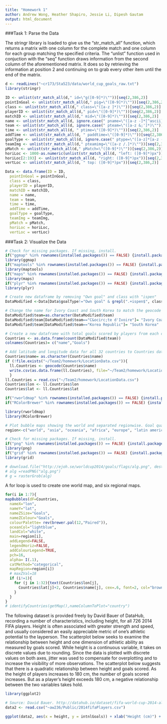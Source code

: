 ```yaml
---
title: "Homework 1"
author: Andrew Wong, Heather Shapiro, Jessie Li, Dipesh Gautam
output: html_document
---
```

###Task 1: Parse the Data

The stringr library is loaded to give us the "str_match_all" function, which returns a matrix with one column for the complete match and one column for each group matching the specified criteria. The "unlist" function used in conjuction with the "seq" function draws information from the second column of the aforementioned matrix. It does so by retrieving the information at position 2 and continuing on to grab every other item until the end of the matrix.
```r
d <- readLines("~cr173/Sta523/data/world_cup_goals_raw.txt")
library(stringr)

ID <- unlist(str_match_all(d," id=\"g([0-9]*)\""))[seq(2,386,2)]
pointInGoal <- unlist(str_match_all(d," pig=\"([0-9]*)\""))[seq(2,386,2)]
class <- unlist(str_match_all(d," class=\"([a-z ]*)\""))[seq(2,386,2)]
playerID <- unlist(str_match_all(d," pid=\"([0-9]*)\""))[seq(2,386,2)]
matchID <- unlist(str_match_all(d," mid=\"([0-9]*)\""))[seq(2,386,2)]
name <- unlist(str_match_all(d, ignore.case(" pname=\"([a-z -]*[^ascii]*[a-z -&;'?]*)\"")))[seq(2,386,2)]
team <- unlist(str_match_all(d, ignore.case(" pteam=\"([a-z &;']*)\"")))[seq(2,386,2)] 
time <- unlist(str_match_all(d, " ptime=\"([0-9]*)\""))[seq(2,386,2)]
addTime <- unlist(str_match_all(d, " paddtime=\"([0-9]*)\""))[seq(2,386,2)]
goalType <- unlist(str_match_all(d, ignore.case(" ptype=\"([a-z]*[a-z -]*)\"")))[seq(2,386,2)]
teamImg <- unlist(str_match_all(d," pteamimg=\"([a-z /.]*)\""))[seq(2,386,2)]
pMatch <- unlist(str_match_all(d," pMatch=\"([0-9]*)\""))[seq(2,386,2)]
horiLoc <- 1000-as.numeric(unlist(str_match_all(d, "left: ([0-9]*)px"))[seq(2,386,2)])
horiLoc[2:193] <- unlist(str_match_all(d, "right: ([0-9]*)px"))[seq(2,384,2)]
vertLoc <- unlist(str_match_all(d, " top: ([0-9]*)px"))[seq(2,386,2)]

Data <- data.frame(ID = ID, 
  pointInGoal = pointInGoal, 
  class = class, 
  playerID = playerID, 
  matchID = matchID, 
  name = name,
  team = team, 
  time = time, 
  addTime = addTime, 
  goalType = goalType, 
  teamImg = teamImg, 
  pMatch = pMatch, 
  horiLoc = horiLoc, 
  vertLoc = vertLoc) 
```
###Task 2: Visualize the Data
```r
# Check for missing packages. If missing, install.
if("ggmap" %in% rownames(installed.packages()) == FALSE) {install.packages("ggmap",  repos="http://cran.rstudio.com/")}
library(ggmap)
if("maptools" %in% rownames(installed.packages()) == FALSE) {install.packages("maptools",  repos="http://cran.rstudio.com/")}
library(maptools)
if("maps" %in% rownames(installed.packages()) == FALSE) {install.packages("maps",  repos="http://cran.rstudio.com/")}
library(maps)
if("plyr" %in% rownames(installed.packages()) == FALSE) {install.packages("plyr",  repos="http://cran.rstudio.com/")}
library(plyr)

# Create new dataframe by removing "Own goal" and class with "ispen"
DataModified <-Data[Data$goalType!="Own goal" & grepl(".+ispen$", class)==FALSE, ]

# Change the name for Ivory Coast and South Korea to match the geocode database
DataModified$team=as.character(DataModified$team)
DataModified$team[DataModified$team=="C&ocirc;te d'Ivoire"]= "Ivory Coast"
DataModified$team[DataModified$team=="Korea Republic"]= "South Korea"

# Create a new dataframe with total goals scored by players from each country
Countries <- as.data.frame(count(DataModified$team))
colnames(Countries)= c("name","Goals")

# Add latitude and longitude data for all 32 countries to Countries data frame
Countries$name= as.character(Countries$name)
if (!file.exists("~/Team2/homework/LocationData.csv")){
  ll.Countries <- geocode(Countries$name)
  write.csv(as.data.frame(ll.Countries), file="~/Team2/homework/LocationData.csv")
  }
ll.Countries = read.csv("~/Team2/homework/LocationData.csv")
Countries$lon <- ll.Countries$lon
Countries$lat <- ll.Countries$lat
```

```r
if("rworldmap" %in% rownames(installed.packages()) == FALSE) {install.packages("rworldmap",  repos="http://cran.rstudio.com/")}
if("RColorBrewer" %in% rownames(installed.packages()) == FALSE) {install.packages("RColorBrewer",  repos="http://cran.rstudio.com/")}
```

```r
library(rworldmap)
library(RColorBrewer)

# Plot bubble maps showing the world and separated regionwise. Goal quantity determines bubble size
region<-c("world", "asia", "oceania", "africa", "europe", "latin america", "north america")

# Check for missing packages. If missing, install.
if("png" %in% rownames(installed.packages()) == FALSE) {install.packages("png",  repos="http://cran.rstudio.com/")}
library(png)
if("grid" %in% rownames(installed.packages()) == FALSE) {install.packages("grid",  repos="http://cran.rstudio.com/")}
library(grid)

# download.file("http://ejoh.se/worldcup2014/goals/flags/alg.png", destfile="alg.png", mode="wb")
# alg =readPNG("alg.png")
# g = rasterGrob(alg)
```

A for loop is used to create one world map, and six regional maps.
```r
for(i in 1:7){
mapBubbles(dF=Countries, 
  nameX="lon", 
  nameY="lat",
  nameZSize="Goals",
  nameZColour="Goals",
  colourPalette= rev(brewer.pal(12,"Paired")),
  oceanCol="lightblue",
  landCol="white",
  main=region[i],
  addLegend=FALSE,
  legendHoriz=FALSE,
  addColourLegend=TRUE,
  pch=16,
  alpha= I(.1),
  catMethod="categorical",
  mapRegion=region[i])      
  # maxZVal=18
  if (i!=1){
    for (j in 1:32){text(Countries$lon[j],
      Countries$lat[j]+2, Countries$name[j], cex=.6, font=2, col="brown1")
    }
  }
}
# identifyCountries(getMap(),nameColumnToPlot="country")

```

The following dataset is provided freely by David Bauer of DataHub, recording a number of characteristics, including height, for all 726 2014 FIFA players. Height is often associated with greater strength and speed, and usually considered an easily appreciable metric of one's athletic potential to the layperson. The scatterplot below seeks to examine the relationship between height and one dimension of athletic ability as measured by goals scored. While height is a continuous variable, it takes on discrete values due to rounding. Since the data is plotted with discrete values on both axes, jitter was used to compensate for overplotting and to increase the visibility of more observations. The scatterplot below suggests that there is a quadratic relationship between height and goals scored. As the height of players increases to 180 cm, the number of goals scored increases. But as a player's height exceeds 180 cm, a negative relationship between the two variables takes hold.

```r
library(ggplot2)

# Source: David Bauer. http://datahub.io/dataset/fifa-world-cup-2014-all-players
data2 <- read.csv("~aw236/Public/2014fifaPlayers.csv")

ggplot(data2, aes(x = height, y = intnlGoals)) + xlab("Height (cm)") + ylab("Goals") + geom_point(position = "jitter")
```

